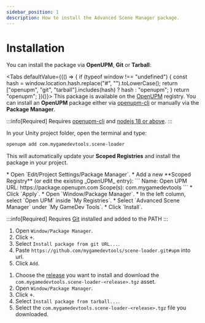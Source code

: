 ```yaml
---
sidebar_position: 1
description: How to install the Advanced Scene Manager package.
---
```



# Installation

You can install the package via **OpenUPM**, **Git** or **Tarball**:

<Tabs defaultValue={(() => {
          if (typeof window !== "undefined") {
              const hash = window.location.hash.replace("#", "").toLowerCase();
              return ["openupm", "git", "tarball"].includes(hash) ? hash : "openupm";
          }
          return "openupm";
      })()}>
<TabItem value="openupm" label="OpenUPM" default>
This package is available on the [OpenUPM](https://openupm.com/packages/com.mygamedevtools.scene-loader) registry.
You can install an **OpenUPM** package either via [openupm-cli](https://github.com/openupm/openupm-cli) or manually via the **Package Manager**.

<Tabs>
<TabItem value="openupm-cli" label="openupm-cli" default>

:::info[Required]
Requires [openupm-cli](https://github.com/openupm/openupm-cli) and [nodejs 18 or above](https://nodejs.org/en/download/).
:::

In your Unity project folder, open the terminal and type:

```sh
openupm add com.mygamedevtools.scene-loader
```

This will automatically update your **Scoped Registries** and install the package in your project.
</TabItem>

<TabItem value="manually" label="Package Manager">
* Open `Edit/Project Settings/Package Manager`.
* Add a new **Scoped Registry** (or edit the existing _OpenUPM_ entry):
    ```
    Name: Open UPM
    URL: https://package.openupm.com
    Scope(s): com.mygamedevtools
    ```
* Click `Apply`.
* Open `Window/Package Manager`.
* In the left column, select `Open UPM` inside `My Registries`.
* Select `Advanced Scene Manager` under `My GameDev Tools`.
* Click `Install`.
</TabItem>
</Tabs>

</TabItem>

<TabItem value="git" label="Git">

:::info[Required]
Requires [Git](https://git-scm.com/) installed and added to the PATH
:::

1. Open `Window/Package Manager`.
2. Click <kbd>+</kbd>.
3. Select `Install package from git URL...`.
4. Paste `https://github.com/mygamedevtools/scene-loader.git#upm` into url.
5. Click `Add`.
</TabItem>

<TabItem value="tarball" label="Tarball">

1. Choose the [release](https://github.com/mygamedevtools/scene-loader/releases) you want to install and download the `com.mygamedevtools.scene-loader-<release>.tgz` asset.
2. Open `Window/Package Manager`.
3. Click <kbd>+</kbd>.
4. Select `Install package from tarball...`.
5. Select the `com.mygamedevtools.scene-loader-<release>.tgz` file you downloaded.
</TabItem>
</Tabs>